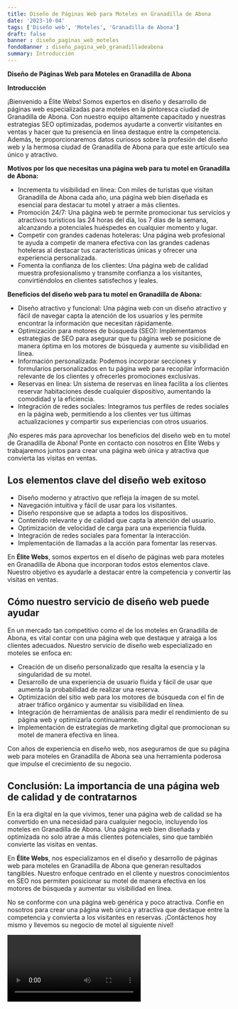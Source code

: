 ```yaml
---
title: Diseño de Páginas Web para Moteles en Granadilla de Abona
date: '2023-10-04'
tags: ['Diseño web', 'Moteles', 'Granadilla de Abona']
draft: false
banner : diseño_paginas_web_moteles
fondoBanner : diseño_pagina_web_granadilladeabona
summary: Introducción
---
```


**Diseño de Páginas Web para Moteles en Granadilla de Abona**

**Introducción**

¡Bienvenido a Élite Webs! Somos expertos en diseño y desarrollo de páginas web especializadas para moteles en la pintoresca ciudad de Granadilla de Abona. Con nuestro equipo altamente capacitado y nuestras estrategias SEO optimizadas, podemos ayudarte a convertir visitantes en ventas y hacer que tu presencia en línea destaque entre la competencia. Además, te proporcionaremos datos curiosos sobre la profesión del diseño web y la hermosa ciudad de Granadilla de Abona para que este artículo sea único y atractivo.

**Motivos por los que necesitas una página web para tu motel en Granadilla de Abona:**

- Incrementa tu visibilidad en línea: Con miles de turistas que visitan Granadilla de Abona cada año, una página web bien diseñada es esencial para destacar tu motel y atraer a más clientes.
- Promoción 24/7: Una página web te permite promocionar tus servicios y atractivos turísticos las 24 horas del día, los 7 días de la semana, alcanzando a potenciales huéspedes en cualquier momento y lugar.
- Competir con grandes cadenas hoteleras: Una página web profesional te ayuda a competir de manera efectiva con las grandes cadenas hoteleras al destacar tus características únicas y ofrecer una experiencia personalizada.
- Fomenta la confianza de los clientes: Una página web de calidad muestra profesionalismo y transmite confianza a los visitantes, convirtiéndolos en clientes satisfechos y leales.

**Beneficios del diseño web para tu motel en Granadilla de Abona:**

- Diseño atractivo y funcional: Una página web con un diseño atractivo y fácil de navegar capta la atención de los usuarios y les permite encontrar la información que necesitan rápidamente.
- Optimización para motores de búsqueda (SEO): Implementamos estrategias de SEO para asegurar que tu página web se posicione de manera óptima en los motores de búsqueda y aumente su visibilidad en línea.
- Información personalizada: Podemos incorporar secciones y formularios personalizados en tu página web para recopilar información relevante de los clientes y ofrecerles promociones exclusivas.
- Reservas en línea: Un sistema de reservas en línea facilita a los clientes reservar habitaciones desde cualquier dispositivo, aumentando la comodidad y la eficiencia.
- Integración de redes sociales: Integramos tus perfiles de redes sociales en la página web, permitiendo a los clientes ver tus últimas actualizaciones y compartir sus experiencias con otros usuarios.

¡No esperes más para aprovechar los beneficios del diseño web en tu motel de Granadilla de Abona! Ponte en contacto con nosotros en Élite Webs y trabajaremos juntos para crear una página web única y atractiva que convierta las visitas en ventas.

<GifSeo />

<Cta />

## Los elementos clave del diseño web exitoso

- Diseño moderno y atractivo que refleja la imagen de su motel.
- Navegación intuitiva y fácil de usar para los visitantes.
- Diseño responsive que se adapta a todos los dispositivos.
- Contenido relevante y de calidad que capta la atención del usuario.
- Optimización de velocidad de carga para una experiencia fluida.
- Integración de redes sociales para fomentar la interacción.
- Implementación de llamadas a la acción para fomentar las reservas.

En **Élite Webs**, somos expertos en el diseño de páginas web para moteles en Granadilla de Abona que incorporan todos estos elementos clave. Nuestro objetivo es ayudarle a destacar entre la competencia y convertir las visitas en ventas.

## Cómo nuestro servicio de diseño web puede ayudar

En un mercado tan competitivo como el de los moteles en Granadilla de Abona, es vital contar con una página web que destaque y atraiga a los clientes adecuados. Nuestro servicio de diseño web especializado en moteles se enfoca en:

- Creación de un diseño personalizado que resalta la esencia y la singularidad de su motel.
- Desarrollo de una experiencia de usuario fluida y fácil de usar que aumenta la probabilidad de realizar una reserva.
- Optimización del sitio web para los motores de búsqueda con el fin de atraer tráfico orgánico y aumentar su visibilidad en línea.
- Integración de herramientas de análisis para medir el rendimiento de su página web y optimizarla continuamente.
- Implementación de estrategias de marketing digital que promocionan su motel de manera efectiva en línea.

Con años de experiencia en diseño web, nos aseguramos de que su página web para moteles en Granadilla de Abona sea una herramienta poderosa que impulse el crecimiento de su negocio.

## Conclusión: La importancia de una página web de calidad y de contratarnos

En la era digital en la que vivimos, tener una página web de calidad se ha convertido en una necesidad para cualquier negocio, incluyendo los moteles en Granadilla de Abona. Una página web bien diseñada y optimizada no solo atrae a más clientes potenciales, sino que también convierte las visitas en ventas.

En **Élite Webs**, nos especializamos en el diseño y desarrollo de páginas web para moteles en Granadilla de Abona que generan resultados tangibles. Nuestro enfoque centrado en el cliente y nuestros conocimientos en SEO nos permiten posicionar su motel de manera efectiva en los motores de búsqueda y aumentar su visibilidad en línea.

No se conforme con una página web genérica y poco atractiva. Confíe en nosotros para crear una página web única y atractiva que destaque entre la competencia y convierta a los visitantes en reservas. ¡Contáctenos hoy mismo y llevemos su negocio de motel al siguiente nivel!

<Video />

<CtaBot job='Moteles' city='Granadilla de Abona'/>

<Gmaps query='Granadilla de Abona+españa+maps' />